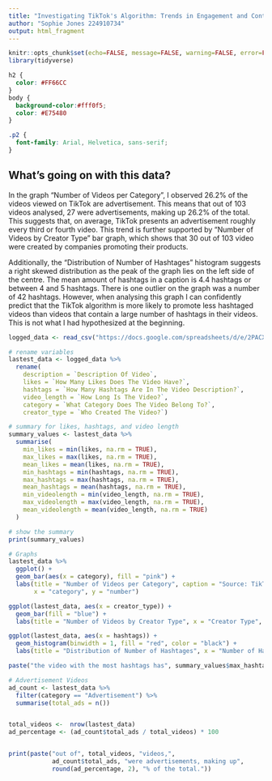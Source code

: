 ```yaml
---
title: "Investigating TikTok's Algorithm: Trends in Engagement and Content"
author: "Sophie Jones 224910734"
output: html_fragment
---
```


```r
knitr::opts_chunk$set(echo=FALSE, message=FALSE, warning=FALSE, error=FALSE)
library(tidyverse)
```

```css
h2 {
  color: #FF66CC
}
body {
  background-color:#fff0f5;
  color: #E75480
}

.p2 {
  font-family: Arial, Helvetica, sans-serif;
}


```

## What's going on with this data?

In the graph "Number of Videos per Category", I observed 26.2% of the videos viewed on TikTok are advertisement. This means that out of 103 videos analysed, 27 were advertisements, making up 26.2% of the total. This suggests that, on average, TikTok presents an advertisement roughly every third or fourth video. This trend is further supported by "Number of Videos by Creator Type" bar graph, which shows that 30 out of 103 video were created by companies promoting their products.

Additionally, the "Distribution of Number of Hashtages" histogram suggests a right skewed distribution as the peak of the graph lies on the left side of the centre. The mean amount of hashtags in a caption is 4.4 hashtags or between 4 and 5 hashtags. There is one outlier on the graph was a number of 42 hashtags. However, when analysing this graph I can confidently predict that the TikTok algorithm is more likely to promote less hashtaged videos than videos that contain a large number of hashtags in their videos. This is not what I had hypothesized at the beginning.

```r
logged_data <- read_csv("https://docs.google.com/spreadsheets/d/e/2PACX-1vQm1l_msHppJowoxK81tEgK9yVUNRhsXDkgQ4ziX5uK_kb_GCAQdnwQEeFVlE7h4r177GOgAiV0zsFJ/pub?output=csv")

# rename variables
lastest_data <- logged_data %>%
  rename(
    description = `Description Of Video`,
    likes = `How Many Likes Does The Video Have?`,
    hashtags = `How Many Hashtags Are In The Video Description?`,
    video_length = `How Long Is The Video?`,
    category = `What Category Does The Video Belong To?`,
    creator_type = `Who Created The Video?`)

# summary for likes, hashtags, and video length
summary_values <- lastest_data %>%
  summarise(
    min_likes = min(likes, na.rm = TRUE),
    max_likes = max(likes, na.rm = TRUE),
    mean_likes = mean(likes, na.rm = TRUE),
    min_hashtags = min(hashtags, na.rm = TRUE),
    max_hashtags = max(hashtags, na.rm = TRUE),
    mean_hashtags = mean(hashtags, na.rm = TRUE),
    min_videolength = min(video_length, na.rm = TRUE),
    max_videolength = max(video_length, na.rm = TRUE),
    mean_videolength = mean(video_length, na.rm = TRUE)
  )

# show the summary
print(summary_values)

# Graphs
lastest_data %>%
  ggplot() +
  geom_bar(aes(x = category), fill = "pink") +
  labs(title = "Number of Videos per Category", caption = "Source: TikTok",
       x = "category", y = "number")

ggplot(lastest_data, aes(x = creator_type)) +
  geom_bar(fill = "blue") +
  labs(title = "Number of Videos by Creator Type", x = "Creator Type", y = "Number")

ggplot(lastest_data, aes(x = hashtags)) +
  geom_histogram(binwidth = 1, fill = "red", color = "black") +
  labs(title = "Distribution of Number of Hashtages", x = "Number of Hastags", y = "Percentage")

paste("the video with the most hashtags has", summary_values$max_hashtags, "hashtags, while the video with the fewest hashtags has", summary_values$min_hashtags, "hashtags. One average, video have", round(summary_values$mean_hashtags, 2), "hashtags.")

# Advertisement Videos
ad_count <- lastest_data %>%
  filter(category == "Advertisement") %>%
  summarise(total_ads = n())


total_videos <-  nrow(lastest_data)
ad_percentage <- (ad_count$total_ads / total_videos) * 100


print(paste("out of", total_videos, "videos,",
            ad_count$total_ads, "were advertisements, making up",
            round(ad_percentage, 2), "% of the total."))



```

